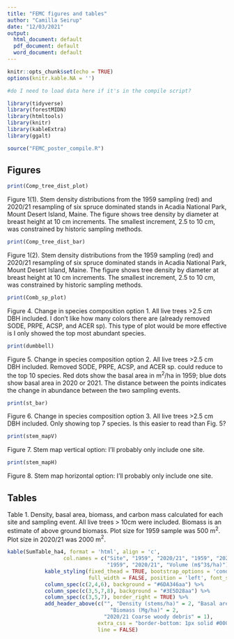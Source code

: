```yaml
---
title: "FEMC figures and tables"
author: "Camilla Seirup"
date: "12/03/2021"
output:
  html_document: default
  pdf_document: default
  word_document: default
---
```


```r
knitr::opts_chunk$set(echo = TRUE)
options(knitr.kable.NA = '')
```

```r
#do I need to load data here if it's in the compile script?
```

```r
library(tidyverse)
library(forestMIDN)
library(htmltools)
library(knitr)
library(kableExtra)
library(ggalt)
```

```r
source("FEMC_poster_compile.R")
```

## Figures

```r
print(Comp_tree_dist_plot)
```

Figure 1(1). Stem density distributions from the 1959 sampling (red) and 2020/21 resampling of six spruce dominated stands in Acadia National Park, Mount Desert Island, Maine. The figure shows tree density by diameter at breast height at 10 cm increments. The smallest increment, 2.5 to 10 cm, was constrained by historic sampling methods.

```r
print(Comp_tree_dist_bar)
```

Figure 1(2). Stem density distributions from the 1959 sampling (red) and 2020/21 resampling of six spruce dominated stands in Acadia National Park, Mount Desert Island, Maine. The figure shows tree density by diameter at breast height at 10 cm increments. The smallest increment, 2.5 to 10 cm, was constrained by historic sampling methods.

```r
print(Comb_sp_plot)
```

Figure 4. Change in species composition option 1. All live trees >2.5 cm DBH included. I don't like how many colors there are (already removed SODE, PRPE, ACSP, and ACER sp). This type of plot would be more effective is I only showed the top most abundant species.

```r
print(dumbbell)
```

Figure 5. Change in species composition option 2. All live trees >2.5 cm DBH included. Removed SODE, PRPE, ACSP, and ACER sp. could reduce to the top 10 species. Red dots show the basal area in m$^2$/ha in 1959; blue dots show basal area in 2020 or 2021. The distance between the points indicates the change in abundance between the two sampling events. 

```r
print(st_bar)
```

Figure 6. Change in species composition option 3. All live trees >2.5 cm DBH included. Only showing top 7 species. Is this easier to read than Fig. 5?

```r
print(stem_mapV)
```

Figure 7. Stem map vertical option: I'll probably only include one site.

```r
print(stem_mapH)
```

Figure 8. Stem map horizontal option: I'll probably only include one site.

## Tables

Table 1. Density, basal area, biomass, and carbon mass calculated for each site and sampling event. All live trees > 10cm were included. Biomass is an estimate of above ground biomass.  Plot size for 1959 sample was 500 m$^2$. Plot size in 2020/21 was 2000 m$^2$.

```r
kable(SumTable_ha4, format = 'html', align = 'c',
                  col.names = c("Site", "1959", "2020/21", "1959", "2020/21", 
                                "1959", "2020/21", "Volume (m$^3$/ha)")) %>% 
            kable_styling(fixed_thead = TRUE, bootstrap_options = 'condensed', 
                          full_width = FALSE, position = 'left', font_size = 12.5) %>%
            column_spec(c(2,4,6), background = "#6DA346aa") %>% 
            column_spec(c(3,5,7,8), background = "#3E5D28aa") %>% 
            column_spec(c(3,5,7), border_right = TRUE) %>% 
            add_header_above(c("", "Density (stems/ha)" = 2, "Basal area (m$^2$/ha)" = 2, 
                                 "Biomass (Mg/ha)" = 2,
                               "2020/21 Coarse woody debris" = 1),
                             extra_css = "border-bottom: 1px solid #000000; border-right: 3px solid #ffffff;",
                             line = FALSE)
```

</div>